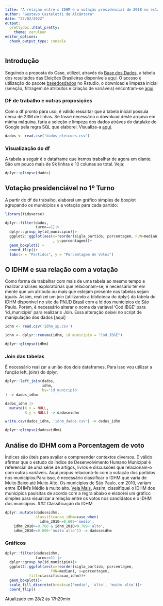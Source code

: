 ```yaml
---
title: "A relação entre o IDHM e a votação presidencial de 2018 no estado de SP"
author: "Gustavo Casteletti de Alcântara"
date: "27/02/2022"
output:
  prettydoc::html_pretty:
    theme: cerulean
editor_options: 
  chunk_output_type: console
---
```

## Introdução
Seguindo a proposta do Case, utilizei, através da [Base dos Dados](https://basedosdados.org/), a tabela dos resultados das Eleições Brasileiras disponíveis [aqui](https://basedosdados.org/dataset/br-tse-eleicoes). 
O acesso e utilização do pacote [basedosdados](https://basedosdados.github.io/mais/api_reference_r/) no Rstudio, o download e limpeza inicial (seleção, filtragem de atributos e criação de variáveis) encontram-se [aqui](https://github.com/gustavoalcantara/bd_eleicoes/blob/master/script_download_limpeza_dataset.R)

### DF de trabalho e outras proposições
Com o df pronto para uso, é válido ressaltar que a tabela inicial possuía cerca de 23M de linhas. Se fosse necessário o download deste arquivo em minha máquina, faria a seleção e limpeza dos dados atráves do datalake do Google pela regra SQL que elaborei. Visualize-a [aqui](https://console.cloud.google.com/bigquery?sq=52786671863:dca4197316d34aca8d3f63ef74044d34).  
```r
dados <- read.csv('dados_eleicoes.csv')
```
### Visualização do df
A tabela a seguir é o dataframe que iremos trabalhar de agora em diante. São um pouco mais de 9k linhas e 10 colunas ao total. Veja:
```r
dplyr::glimpse(dados)
```
## Votação presidenciável no 1º Turno
A partir do df de trabalho, elaborei um gráfico simples de boxplot agrupando os municípios e a votação para cada partido: 
```r
library(tidyverse)
```
```r
dplyr::filter(dados,
              turno==1)|>
  dplyr::group_by(id_municipio)|>
  ggplot2::ggplot(aes(x=reorder(sigla_partido, porcentagem, FUN=median)
                      , y=porcentagem))+
  geom_boxplot() +
  coord_flip()+
  labs(x = "Partidos", y = "Porcentagem de Votos")
```

## O IDHM e sua relação com a votação
Como forma de trabalhar com mais de uma tabela ao mesmo tempo e realizar análises exploratórias que relacionam-se, é necessário ter em mente que um atributo ou mais que estejam presente nas tabelas sejam iguais. Assim, realizei um join (utilizando a biblioteca do dplyr) da tabela do IDHM disponível no site da [PNUD Brasil](https://www.br.undp.org/content/brazil/pt/home/idh0/rankings/idhm-municipios-2010.html) com a Id dos municipios de São Paulo. Porém, é necessário alterar o nome da variável 'Cod.IBGE' para 'id_municipio' para realizar o Join. Essa alteração deixei no script de manipulação dos dados [aqui]   
```r
idhm <- read.csv('idhm_sp.csv')
```
```r
idhm <- dplyr::rename(idhm, id_municipio = "Cod.IBGE")
```
```r
dplyr::glimpse(idhm)
```
### Join das tabelas
É necessário realizar a união dos dois dataframes. Para isso vou utilizar a função left_join() do dplyr. 
```r
dplyr::left_join(dados, 
                 idhm, 
                 by='id_municipio'
) -> dados_idhm
```
```r
dados_idhm |> 
  mutate(X.x = NULL,
         X.y = NULL) -> dadoseidhm
```
```r
write.csv(dados_idhm, 'idhm_dados.csv') -> dados_idhm
```
```r
dplyr::glimpse(dadoseidhm)
```
## Análise do IDHM com a Porcentagem de voto
Índices são úteis para avaliar e compreender contextos diversos. É válido afirmar que o estudo do Índice de Desenvolvimento Humano Municipal é referencial de uma série de artigos, livros e discussões que relacionam-o com outras variáveis. Aqui propus relacioná-lo com a votação dos partidos nos municipios.Para isso, é necessário classificar o IDHM que varia de Muito Baixo até Muito Alto. Os municipios de São Paulo, em 2010, variam entre IDHM's Médio à muito alto. [Veja Mais.](https://www.br.undp.org/content/brazil/pt/home/idh0/conceitos/o-que-e-o-idhm.html) Assim, classifiquei o IDHM dos municipios paulsitas de acordo com a regra abaixo e elaborei um gráfico simples para visualizar a relação entre os votos nos candidatos e o IDHM dos municípios.
### Classificação do IDHM 
```r
dplyr::mutate(dadoseidhm,
              classificacao_idhm=case_when(
                idhm_2010<=0.699~'medio',
    idhm_2010>=0.700 & idhm_2010<0.799~'alto',
    idhm_2010>=0.800~'muito alto')) -> dadoseidhm
```
### Gráficos
```r
dplyr::filter(dadoseidhm,
              turno==1) |>
  dplyr::group_by(id_municipio)|>
  ggplot2::ggplot(aes(x=reorder(sigla_partido, porcentagem, 
                     FUN=median), y=porcentagem,
           fill=classificacao_idhm))+
  geom_boxplot()+
  scale_fill_discrete(breaks=c('medio', 'alto', 'muito alto'))+
  coord_flip()
```
Atualizado em 28/2 às 17h20min

